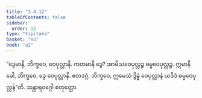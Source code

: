 ```yaml
---
title: "3.4.12"
tableOfContents: false
sidebar:
  order: 12
type: "tipitaka"
basket: "su"
book: "a2"
---
```



<DynamicBreadcrumb />

<Division number="163" book="a2" e="ch" v="15" p="93">

<Paragraph number="255" book="a2">
“ဒွေမာနိ, ဘိက္ခဝေ, ဝေပုလ္လာနိ. ကတမာနိ ဒွေ? အာမိသဝေပုလ္လဉ္စ ဓမ္မဝေပုလ္လဉ္စ. ဣမာနိ ခေါ, ဘိက္ခဝေ, ဒွေ ဝေပုလ္လာနိ. ဧတဒဂ္ဂံ, ဘိက္ခဝေ, ဣမေသံ ဒွိန္နံ ဝေပုလ္လာနံ ယဒိဒံ ဓမ္မဝေပုလ္လန်”တိ.

</Paragraph>
</Division>

<Paragraph number="256" type="center" book="a2">
သန္ထာရဝဂ္ဂေါ စတုတ္ထော.
</Paragraph>